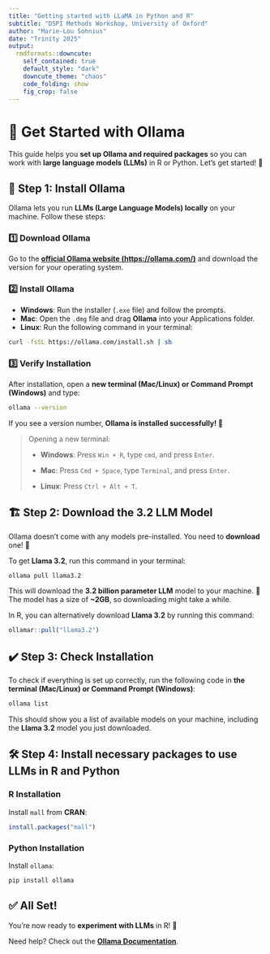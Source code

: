 ---
title: "Getting started with LLaMA in Python and R"
subtitle: "DSPI Methods Workshop, University of Oxford"  
author: "Marie-Lou Sohnius"
date: "Trinity 2025"
output:
  rmdformats::downcute:
    self_contained: true
    default_style: "dark"
    downcute_theme: "chaos"
    code_folding: show
    fig_crop: false
---
# 🚀 Get Started with Ollama

This guide helps you **set up Ollama and required packages** so you can work with **large language models (LLMs)** in R or Python. Let's get started! 🎉  


## 💾 Step 1: Install Ollama

Ollama lets you run **LLMs (Large Language Models) locally** on your machine. Follow these steps:

### 1️⃣ **Download Ollama**
Go to the **[official Ollama website (https://ollama.com/)](https://ollama.com/)** and download the version for your operating system.

### 2️⃣ **Install Ollama**
- **Windows**: Run the installer (`.exe` file) and follow the prompts.
- **Mac**: Open the `.dmg` file and drag **Ollama** into your Applications folder.
- **Linux**: Run the following command in your terminal:

```{sh, eval=FALSE}
curl -fsSL https://ollama.com/install.sh | sh
```

### 3️⃣ **Verify Installation**
After installation, open a **new terminal (Mac/Linux) or Command Prompt (Windows)** and type:

```{sh, eval=FALSE}
ollama --version
```

If you see a version number, **Ollama is installed successfully! 🎉**

> Opening a new terminal:
>
> - **Windows**: Press `Win + R`, type `cmd`, and press `Enter`.
>
> - **Mac**: Press `Cmd + Space`, type `Terminal`, and press `Enter`.
>
> - **Linux**: Press `Ctrl + Alt + T`.

## 🏗 Step 2: Download the 3.2 LLM Model

Ollama doesn’t come with any models pre-installed. You need to **download** one! 🧠

To get **Llama 3.2**, run this command in your terminal:

```{sh, eval=FALSE}
ollama pull llama3.2
```

This will download the **3.2 billion parameter LLM** model to your machine. 🚀 The model has a size of **~2GB**, so downloading might take a while.

In R, you can alternatively download **Llama 3.2** by running this command:

```{r, eval=FALSE}
ollamar::pull("llama3.2")
```


## ✔️ Step 3: Check Installation

To check if everything is set up correctly, run the following code in **the terminal (Mac/Linux) or Command Prompt (Windows)**:

```{sh, eval=FALSE}
ollama list
```

This should show you a list of available models on your machine, including the **Llama 3.2** model you just downloaded.


## 🛠 Step 4: Install necessary packages to use LLMs in R and Python

### R Installation

Install `mall` from **CRAN**:
```{r, eval=FALSE}
install.packages("mall")
```

### Python Installation
Install `ollama`:
```{python, eval=FALSE}
pip install ollama
```


## ✅ All Set!
You're now ready to **experiment with LLMs** in R! 🚀 

Need help? Check out the **[Ollama Documentation](https://ollama.com/library/llama3.2)**.